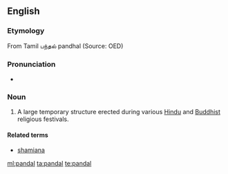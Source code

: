 ==English==

===Etymology===
From Tamil பந்தல் pandhal (Source: OED)

===Pronunciation===
* {{IPA|/ˈpændəl/}}

===Noun===
{{en-noun}}
{{wikipedia}}

# {{India}} A large temporary structure erected during various [[Hindu]] and [[Buddhist]] religious festivals.

====Related terms====
* [[shamiana]]

[[ml:pandal]]
[[ta:pandal]]
[[te:pandal]]